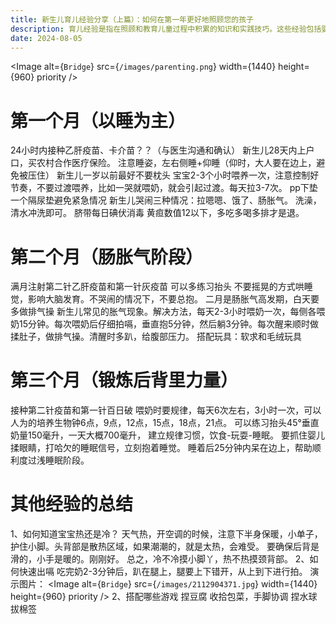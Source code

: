 ```yaml
---
title: 新生儿育儿经验分享（上篇）：如何在第一年更好地照顾您的孩子
description: 育儿经验是指在照顾和教育儿童过程中积累的知识和实践技巧。这些经验包括婴幼儿的喂养、心理发展、教育方法、安全防护等多个方面。了解不同年龄段孩子的发展需求，选择适合的教育方式，以及处理常见育儿难题，例如夜哭、饮食挑剔等，都是宝贵的育儿经验。此外，很多家长会分享通过育儿社群获得的资源，让新手父母能够在育儿旅程中少走弯路，提高育儿效率。
date: 2024-08-05
---
```

<Image
  alt={`Bridge`}
  src={`/images/parenting.png`}
  width={1440}
  height={960}
  priority
/>


# 第一个月（以睡为主）
24小时内接种乙肝疫苗、卡介苗？？（与医生沟通和确认）
新生儿28天内上户口，买农村合作医疗保险。
注意睡姿，左右侧睡+仰睡（仰时，大人要在边上，避免被压住）
新生儿一岁以前最好不要枕头
宝宝2-3个小时喂养一次，注意控制好节奏，不要过渡喂养，比如一哭就喂奶，就会引起过渡。每天拉3-7次。
pp下垫一个隔尿垫避免紧急情况
新生儿哭闹三种情况：拉嗯嗯、饿了、肠胀气。
洗澡，清水冲洗即可。
脐带每日碘伏消毒
黄疸数值12以下，多吃多喝多排才是退。
# 第二个月（肠胀气阶段）
满月注射第二针乙肝疫苗和第一针灰疫苗
可以多练习抬头
不要摇晃的方式哄睡觉，影响大脑发育。不哭闹的情况下，不要总抱。
二月是肠胀气高发期，白天要多做排气操
新生儿常见的胀气现象。解决方法，每天2-3小时喂奶一次，每侧各喂奶15分钟。每次喂奶后仔细拍嗝，垂直抱5分钟，然后躺3分钟。每次醒来顺时做揉肚子，做排气操。清醒时多趴，给腹部压力。
搭配玩具：软求和毛绒玩具
# 第三个月（锻炼后背里力量）
接种第二针疫苗和第一针百日破
喂奶时要规律，每天6次左右，3小时一次，可以人为的培养生物钟6点，9点，12点，15点，18点，21点。
可以练习抬头45°垂直
奶量150毫升，一天大概700毫升，
建立规律习惯，饮食-玩耍-睡眠。
要抓住婴儿揉眼睛，打哈欠的睡眠信号，立刻抱着睡觉。
睡着后25分钟内呆在边上，帮助顺利度过浅睡眠阶段。


# 其他经验的总结
1、如何知道宝宝热还是冷？
天气热，开空调的时候，注意下半身保暖，小单子，护住小脚。头背部是散热区域，如果潮潮的，就是太热，会难受。
要确保后背是滑的，小手是暖的。刚刚好。
总之，冷不冷摸小脚丫，热不热摸颈背部。
2、如何快速出嗝
吃完奶2-3分钟后，趴在腿上，腿要上下错开，从上到下进行拍。
演示图片：
<Image
  alt={`Bridge`}
  src={`/images/2112904371.jpg`}
  width={1440}
  height={960}
  priority
/>
2、搭配哪些游戏
捏豆腐
收拾包菜，手脚协调
捏水球
拔棉签


